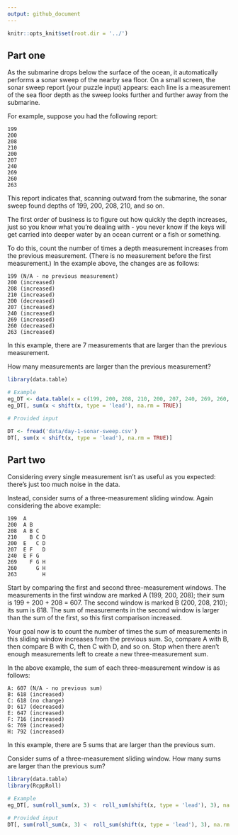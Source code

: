 ```yaml
---
output: github_document
---
```


```r
knitr::opts_knit$set(root.dir = '../')
```

## Part one

As the submarine drops below the surface of the ocean, it automatically performs a sonar sweep of the nearby sea floor. On a small screen, the sonar sweep report (your puzzle input) appears: each line is a measurement of the sea floor depth as the sweep looks further and further away from the submarine.

For example, suppose you had the following report:

```
199
200
208
210
200
207
240
269
260
263
```

This report indicates that, scanning outward from the submarine, the sonar sweep found depths of 199, 200, 208, 210, and so on.

The first order of business is to figure out how quickly the depth increases, just so you know what you're dealing with - you never know if the keys will get carried into deeper water by an ocean current or a fish or something.

To do this, count the number of times a depth measurement increases from the previous measurement. (There is no measurement before the first measurement.) In the example above, the changes are as follows:

```
199 (N/A - no previous measurement)
200 (increased)
208 (increased)
210 (increased)
200 (decreased)
207 (increased)
240 (increased)
269 (increased)
260 (decreased)
263 (increased)
```

In this example, there are 7 measurements that are larger than the previous measurement.

How many measurements are larger than the previous measurement?


```r
library(data.table)

# Example
eg_DT <- data.table(x = c(199, 200, 208, 210, 200, 207, 240, 269, 260, 263))
eg_DT[, sum(x < shift(x, type = 'lead'), na.rm = TRUE)]

# Provided input

DT <- fread('data/day-1-sonar-sweep.csv')
DT[, sum(x < shift(x, type = 'lead'), na.rm = TRUE)]
```


## Part two

Considering every single measurement isn't as useful as you expected: there's just too much noise in the data.

Instead, consider sums of a three-measurement sliding window. Again considering the above example:

```
199  A      
200  A B    
208  A B C  
210    B C D
200  E   C D
207  E F   D
240  E F G  
269    F G H
260      G H
263        H
```

Start by comparing the first and second three-measurement windows. The measurements in the first window are marked A (199, 200, 208); their sum is 199 + 200 + 208 = 607. The second window is marked B (200, 208, 210); its sum is 618. The sum of measurements in the second window is larger than the sum of the first, so this first comparison increased.

Your goal now is to count the number of times the sum of measurements in this sliding window increases from the previous sum. So, compare A with B, then compare B with C, then C with D, and so on. Stop when there aren't enough measurements left to create a new three-measurement sum.

In the above example, the sum of each three-measurement window is as follows:

```
A: 607 (N/A - no previous sum)
B: 618 (increased)
C: 618 (no change)
D: 617 (decreased)
E: 647 (increased)
F: 716 (increased)
G: 769 (increased)
H: 792 (increased)
```

In this example, there are 5 sums that are larger than the previous sum.

Consider sums of a three-measurement sliding window. How many sums are larger than the previous sum?

```r
library(data.table)
library(RcppRoll)

# Example 
eg_DT[, sum(roll_sum(x, 3) <  roll_sum(shift(x, type = 'lead'), 3), na.rm = TRUE)]

# Provided input
DT[, sum(roll_sum(x, 3) <  roll_sum(shift(x, type = 'lead'), 3), na.rm = TRUE)]
```
